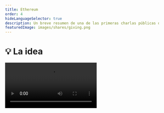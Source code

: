 ```yaml
---
title: Ethereum
order: 4
hideLanguageSelector: true
description: Un breve resumen de una de las primeras charlas públicas de Vitalik Buterin sobre Ethereum, de DevCon 1 en Londres.
featuredImage: images/shares/giving.png
---
```


# 💡 La idea

<Video src="https://www.youtube-nocookie.com/embed/gjwr-7PgpN8" />

## ¿Cómo encaja en Kernel?

Este video de Devcon 1 contiene muchas gemas de conocimiento sobre las ideas detrás de Ethereum; ¿por qué podría ser interesante e importante tener un entorno Turing completo compartido al que cualquiera pueda acceder y programar?; ¿y cuál era (y es) la visión? Es especialmente útil mirar hacia atrás y preguntar qué ideas originales hemos logrado implementar y dónde se puede mejorar todavía. Este video ha sido seleccionado para ayudarte a profundizar su comprensión (más técnica) de:

<Process>

Valor

Confianza 

Incentivos 

Resistencia a la censura 

(¡No solo!) dinero y discurso 

</Process>

## Resumen

Este video es la génesis de la analogía entre la calculadora (Bitcoin) y el teléfono inteligente (Ethereum) y
una demostración del poder de la generalidad...

> "En lugar de tener un protocolo diseñado en torno a un conjunto muy pequeño de casos de uso, 
simplemente creas un **sistema operativo de propósito general** y dejas que las personas construyan 
lo que quieran como aplicaciones encima de él".

Ethereum es un blockchain con algunas characterísticas únicas:

- Incorpora un lenguaje de programación Turing-completo: esencialmente un híbrido entre arquitecturas 
de máquinas virtuales estándar, secuencias de comandos de Bitcoin y "algunas otras cosas". 
- Todo el mundo puede escribir programas en este lenguaje o bien, lenguajes de alto nivel que se compilan a este, 
tomar estos códigos compilados, ponerlos en transacciones y enviarlos al blockchain.
La transacción se confirma y obtiene una cuenta especial en esa dirección. 
- Las cuentas contractuales y las cuentas de propiedad externa tienen **los mismos privilegios**.
- Cualquier persona puede crear una aplicación, con las reglas que sea. Y cualquiera persona puede interactuar con esa 
aplicación, es decir, puedes hacer NameCoin en 10 líneas de código...

El estado se define como un valor clave que asigna direcciones a objetos de cuenta. Cada objeto de cuenta tiene un 
"nonce" (un número o valor que solo se puede usar una vez) y un saldo. Las cuentas de contrato también incluyen un hash de código y almacenamiento usando un árbol trie. Luego, 
Vitalik analiza cómo funcionan las transacciones con detalles importantes de bajo nivel para que podamos construir una 
imagen conceptual completa en las próximas semanas. 

> "En realidad, puedes pensar en Ethereum como un sistema bastante simple. Puedes pensar en el estado como 
una base de datos, y puedes pensar en cada uno de estos contratos como programas que están 
sentados en una computadora, **excepto la computadora se distribuye masivamente a nivel mundial. En realidad, 
es una red altamente segura respaldada por decenas de miles de computadoras en todo el mundo.** Es audaz 
porque es importante".

Sin embargo, esto plantea "El problema Halting". Si tienes un lenguaje de secuencias de comandos general, entonces, ¿qué impide que alguien escriba un programa que no finaliza (o se pare / halt), ocupando todos los recursos de la computadora e impidiendo que alguien más lo use? Vitalik explica cómo resuelve esto con "gas": una tarifa que se cobra por cada paso computacional que debe realizar la computadora, donde hay un límite de pasos computacionales posibles por bloque.

<Flash>

<Card>

P: El estado de Ethereum se define como un...?

R: valor clave que asigna direcciones a objetos de cuenta.

</Card>

</Flash>

### Economía Virtual

Esto significa que no hay un límite *técnico* sobre lo que se puede poner en el campo `datos` 
de una transacción, pero hay uno *económico*, ya que cuantos más datos incluyas, más caro 
se vuelve. Fue un gas 68 adicional por cada byte de datos que incluyiste en ese momento, aunque 
es posible que haya cambiado ahora.  

> 💡 Ejercicio para el lector: ¿cómo dirías cuál es el precio del gas por byte actualmente?

Vitalik consiguientemente analiza algunas de las complejidades en torno a `v`, `r` y `s` de la criptografía de curva 
elíptica, y cómo `v` es un campo adicional que se usa para la recuperación de claves públicas. También proporciona 
más información sobre recibos y registros y por qué los registros son más baratos y permiten un acceso eficiente 
de clientes ligeros. Aunque suene aburrido, este es el corazón de cómo construimos 
herramientas resistentes a la censura.

<Flash>

<Card>

P: ¿Cómo evitamos que se pare un blockchain con un script completo de Turing?

R: Cobrando "gas" por cada paso computacional y limitando la cantidad de gas consumido por bloque.

</Card>

</Flash>

A continuación una descripción de la **Máquina Virtual Ethereum**:

- Stack: hasta 1024 campos de 32 bytes.
- Memoria: solo una matriz de bytes que se expande infinitamente, pero cuanto más expande la matriz de bytes,
más gas que tienes que pagar. **La mayoría de los límites no son estáticos, son económicos y verás
esta idea una y otra vez.**
- Almacenamiento: permanente para contratos. Puedes leer y escribir en él.
- Variables de entorno: la Máquina Virtual puede acceder al número del bloque, el tiempo, la dificultad de extracción, el bloque anterior
hash, etc.
- Registros: almacenamiento de sólo agregar en un bloque específico, no en el estado.
- Subllamada: código de operación por el cual Máquina Virtual puede llamar a otros contratos.

Vitalik analiza la codificación ABI (interfaz binaria de aplicación) y RLP (prefijo de longitud recursiva) "para personas que 
son fanáticos de la teoría de conjuntos". Puede parecer aburrido, pero es una demostración de la cultura primitiva y de cómo 
piensan realmente las personas que construyeron todo esto. Continúa con una explicación de los algoritmos de memoria dura 
para la minería y por qué fueron una innovación; enfatiza el tiempo de bloqueo rápido (17s); y analiza "tíos", que resuelven 
las tasas obsoletas de bloqueos que surgen debido a la latencia de la red. Vale la pena escucharlo por el contexto cultural, 
pero 23:50 - 28:57 ahora está un poco desactualizado.

Comprender cómo esta elección particular de estructura de datos nos permite expresar sucintamente 
el estado compartido revela por qué la intimidad con los detalles técnicos de bajo nivel permite construir 
una imagen conceptual integral de cómo se une todo y el tipo significados que la tecnología 
puede crear. 

¿Qué tipo de significado exactamente? Bueno, [el lenguaje en sí está compuesto de estructuras profundas en forma de árbol](https://www.goodreads.com/book/show/5755.The_Language_Instinct). Son estos patrones combinatorios básicos, pero extraordinariamente poderosos, los que permiten a los seres humanos muy jóvenes aprender y utilizar un fenómeno casi infinitamente complejo con tanta facilidad, incluso cuando sus cerebros aún se están desarrollando. Más prosaicamente, cada palabra es un árbol, con sus raíces rastreando a través de un sinfín de otras palabras, idiomas y personas, y sus ramas alcanzando cualquier número de interpretaciones únicas en tiempos y contextos aún por descubrir. El lenguaje es el único sistema [lógicamente descentralizado](https://medium.com/@VitalikButerin/the-meaning-of-decentralization-a0c92b76a274) que tenemos, por lo que tiene sentido que las estructuras de datos que informan los próximos sistemas lógicamente descentralizados que co-creamos reflejen eso en el corazón de cómo comunicamos valor actualmente.

### Computación generalizada

Si eres menos técnico que Vitalik (vamos, al igual que casi todos nosotros) y te preguntas qué significa todo esto 
realmente. Bueno, el punto crítico es esta noción de un **sistema operativo de propósito general**: una 
máquina virtual monolítica distribuida en todo el mundo que es compartida por todos, que no es propiedad de 
nadie y que no se puede apagar sin también apagar Internet. Con Bitcoin, 
puedes transportar 12 palabras mágicas en su cabeza a través de cualquier frontera del 
mundo, deletrearlas en una máquina conectada a Internet y tener acceso inmediato al valor. 

Ahora, existe la posibilidad de que puedes reducir no solo el valor monetario, sino 
también la _computación generalizada_. Es decir, su mnemónica de 12 o 24 palabras podría ser su sistema operativo personal completo, 
al que se podría acceder desde cualquier lugar. Deja de pensar en las computadoras como una pantalla en la que escribe cosas desde un teclado. 
Comienza a ver el mundo en sí mismo como un patio de juegos infinitamente programable, cuyo acceso solo requiere unas pocas palabras mágicas 
que cualquier persona, en cualquier lugar, puede crear cuando aprende los conceptos básicos de un nuevo orden de lenguaje.

<Flash>

<Card>

R: Las 12 o 24 palabras que se utilizan para generar tu clave privada y otorgarle acceso a blockchain se denominan \_\_\_\_\_\_\_\_.

A: Mnemotécnicas.

</Card>

</Flash>


### Kaizen y el principio de substracción 

También vale la pena entender la [filosofía de la Fundación Ethereum](https://ethereum.foundation/philosophy/), ya que funciona con dos fascinantes opuestos complementarios.

<List>

<Link to="https://youtu.be/R7FjX0GEiAM?t=110">
La charla por excelencia de DevCon IV
</Link>

</List>

El término 改善 (que se pronuncia "kaizen", significa "mejorar continuamente") fué usado por primera vez en Japón después de la Segunda Guerra Mundial, mayoritarimente promovido por negocios americanos y profesores de gestión de calidad, y encontró su apogeo en "The Toyota Way". Así que no es un término con una gran historia, pero es uno que podemos recuperar combinándolo con su opuesto, lo que Aya Miyaguchi llama "El principio de substracción". 

Arraigada en la filosofía Zen, la Fundación Ethereum tiene como objetivo "hacerse pequeña"; hacer al no hacer; y tratar de importar menos. Al restar consistentemente de su propia importancia e influencia, entonces la mejora continua que todos deseamos ver ocurre en la capacidad y habilidad de la comunidad. Es elegante y simple.

> Buscamos mejorar continuamente a las personas que nos rodean, humillándonos y entregando poder en cada oportunidad, sin eludir la responsabilidad. 

Encantados, poco a poco nos encontramos sin hacer nada, siendo felices. 